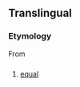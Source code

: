 ==Translingual==

===Etymology===
From {{etyl|la}} {{term|aequalis|lang=la}}

==={{abbreviation}}===
{{infl|mul|abbreviation}}

# [[equal]]